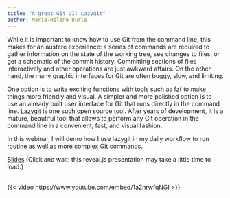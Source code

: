 ```yaml
---
title: "A great Git UI: Lazygit"
author: Marie-Hélène Burle
---
```


:::{.def}

While it is important to know how to use Git from the command line, this makes for an austere experience: a series of commands are required to gather information on the state of the working tree, see changes to files, or get a schematic of the commit history. Committing sections of files interactively and other operations are just awkward affairs. On the other hand, the many graphic interfaces for Git are often buggy, slow, and limiting.

One option is [to write exciting functions](../bash/wb_tools1.qmd) with tools such as [fzf](https://github.com/junegunn/fzf) to make things more friendly and visual. A simpler and more polished option is to use an already built user interface for Git that runs directly in the command line. [Lazygit](https://github.com/jesseduffield/lazygit) is one such open source tool. After years of development, it is a mature, beautiful tool that allows to perform any Git operation in the command line in a convenient, fast, and visual fashion.

In this webinar, I will demo how I use lazygit in my daily workflow to run routine as well as more complex Git commands.

:::

[Slides](wb_lazygit_slides.qmd){.btn .btn-outline-primary} [(Click and wait: this reveal.js presentation may take a little time to load.)]{.inlinenote}
<br><br>

{{< video https://www.youtube.com/embed/1a2nrwfqNGI >}}
